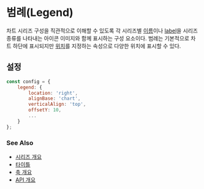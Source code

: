 # 범례(Legend)

차트 시리즈 구성을 직관적으로 이해할 수 있도록
각 시리즈별 [이름](/config/config/base/series#name)이나 [label](/config/config/base/series#label)을 
시리즈 종류를 나타내는 아이콘 이미지와 함께 표시하는 구성 요소이다. 
범례는 기본적으로 차트 하단에 표시되지만 [위치](/config/config/legend#location)를 지정하는 속성으로 다양한 위치에 표시할 수 있다.

## 설정

```js
const config = {
    legend: {
        location: 'right',
        alignBase: 'chart',
        verticalAlign: 'top',
        offsetY: 10,
        ...
    }
};
```

### See Also

- [시리즈 개요](/guide/series)
- [타이틀](/guide/title)
- [축 개요](/guide/axes)
- [API 개요](/docs)
